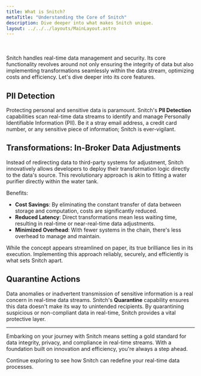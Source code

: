 ```yaml
---
title: What is Snitch?
metaTitle: "Understanding the Core of Snitch"
description: Dive deeper into what makes Snitch unique.
layout: ../../../layouts/MainLayout.astro
---
```

<br />
<br />
Snitch handles real-time data management and security. Its core functionality revolves around not only ensuring the integrity of data but also implementing transformations seamlessly within the data stream, optimizing costs and efficiency. Let's dive deeper into its core features.

## PII Detection

Protecting personal and sensitive data is paramount. Snitch's **PII Detection** capabilities scan real-time data streams to identify and manage Personally Identifiable Information (PII). Be it a stray email address, a credit card number, or any sensitive piece of information; Snitch is ever-vigilant.

## Transformations: In-Broker Data Adjustments

Instead of redirecting data to third-party systems for adjustment, Snitch innovatively allows developers to deploy their transformation logic directly to the data's source. This revolutionary approach is akin to fitting a water purifier directly within the water tank.

Benefits:
- **Cost Savings**: By eliminating the constant transfer of data between storage and computation, costs are significantly reduced.
- **Reduced Latency**: Direct transformations mean less waiting time, resulting in real-time or near-real-time data adjustments.
- **Minimized Overhead**: With fewer systems in the chain, there's less overhead to manage and maintain.

While the concept appears streamlined on paper, its true brilliance lies in its execution. Implementing this approach reliably, securely, and efficiently is what sets Snitch apart.

## Quarantine Actions

Data anomalies or inadvertent transmission of sensitive information is a real concern in real-time data streams. Snitch's **Quarantine** capability ensures this data doesn't make its way to unintended recipients. By quarantining suspicious or non-compliant data in real-time, Snitch provides a vital protective layer.

---

Embarking on your journey with Snitch means setting a gold standard for data integrity, privacy, and compliance in real-time streams. With a foundation built on innovation and efficiency, you're always a step ahead.

Continue exploring to see how Snitch can redefine your real-time data processes.